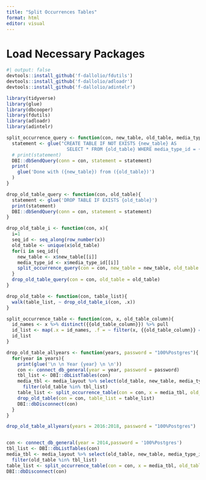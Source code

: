 ```yaml
---
title: "Split Occurrences Tables"
format: html
editor: visual
---
```


# Load Necessary Packages

```r
#| output: false
devtools::install_github('f-dallolio/fdutils')
devtools::install_github('f-dallolio/adloadr')
devtools::install_github('f-dallolio/adintelr')

library(tidyverse)
library(glue)
library(dbcooper)
library(fdutils)
library(adloadr)
library(adintelr)
```

```r
split_occurrence_query <- function(con, new_table, old_table, media_type_id){
  statement <- glue("CREATE TABLE IF NOT EXISTS {new_table} AS 
                      SELECT * FROM {old_table} WHERE media_type_id = {media_type_id}")
  # print(statement)
  DBI::dbSendQuery(conn = con, statement = statement)
  print(
    glue('Done with ({new_table}) from ({old_table})')
  )
}

drop_old_table_query <- function(con, old_table){
  statement <- glue('DROP TABLE IF EXISTS {old_table}')
  print(statement)
  DBI::dbSendQuery(conn = con, statement = statement)
}

drop_old_table_i <- function(con, x){
  i=1
  seq_id <- seq_along(row_number(x))
  old_table <- unique(x$old_table)
  for(i in seq_id){
    new_table <- x$new_table[[i]]
    media_type_id <- x$media_type_id[[i]]
    split_occurrence_query(con = con, new_table = new_table, old_table = old_table, media_type_id = media_type_id)
  }
  drop_old_table_query(con = con, old_table = old_table)
}

drop_old_table <- function(con, table_list){
  walk(table_list, ~ drop_old_table_i(con, .x))
}

split_occurrence_table <- function(con, x, old_table_column){
  id_names <- x %>% distinct({{old_table_column}}) %>% pull
  id_list <- map(.x = id_names, .f = ~ filter(x, {{old_table_column}} == .x)) %>% set_names(id_names)
  id_list
}

drop_old_table_allyears <- function(years, password = "100%Postgres"){
  for(year in years){
    print(glue('\n \n Year {year} \n \n'))
    con <- connect_db_general(year = year, password = password)
    tbl_list <- DBI::dbListTables(con)
    media_tbl <- media_layout %>% select(old_table, new_table, media_type_id) %>% 
      filter(old_table %in% tbl_list)
    table_list <- split_occurrence_table(con = con, x = media_tbl, old_table_column = old_table)
    drop_old_table(con = con, table_list = table_list)
    DBI::dbDisconnect(con)
  }
}
```

```r
drop_old_table_allyears(years = 2016:2018, password = "100%Postgres")


con <- connect_db_general(year = 2014,password = '100%Postgres')
tbl_list <- DBI::dbListTables(con)
media_tbl <- media_layout %>% select(old_table, new_table, media_type_id) %>% 
  filter(old_table %in% tbl_list)
table_list <- split_occurrence_table(con = con, x = media_tbl, old_table_column = old_table)
DBI::dbDisconnect(con)

```
